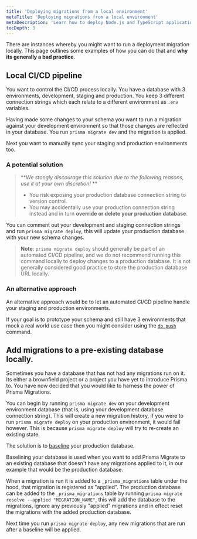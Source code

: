 ```yaml
---
title: 'Deploying migrations from a local environment'
metaTitle: 'Deploying migrations from a local environment'
metaDescription: 'Learn how to deploy Node.js and TypeScript applications that are using Prisma Client locally.'
tocDepth: 3
---
```


<TopBlock>

There are instances whereby you might want to run a deployment migration locally. This page outlines some examples of how you can do that and **why its generally a bad practice**.

</TopBlock>

## Local CI/CD pipeline

You want to control the CI/CD process locally. You have a database with 3 environments, development, staging and production. You keep 3 different connection strings which each relate to a different environment as `.env` variables.

Having made some changes to your schema you want to run a migration against your development environment so that those changes are reflected in your database. You run `prisma migrate dev` and the migration is applied.

Next you want to manually sync your staging and production environments too.

### A potential solution

> **_We stongly discourage this solution due to the following reasons, use it at your own discretion!_ **
>
> - You risk exposing your production database connection string to version control.
> - You may accidentally use your production connection string instead and in turn **override or delete your production database**.

You can comment out your development and staging connection strings and run `prisma migrate deploy`, this will update your production database with your new schema changes.

> **Note**: `prisma migrate deploy` should generally be part of an automated CI/CD pipeline, and we do not recommend running this command locally to deploy changes to a production database. It is not generally considered good practice to store the production database URL locally.

### An alternative approach

An alternative approach would be to let an automated CI/CD pipeline handle your staging and production environments.

If your goal is to prototype your schema and still have 3 environments that mock a real world use case then you might consider using the [`db push`](../../../../concepts/components/prisma-migrate/db-push) command.

## Add migrations to a pre-existing database locally.

Sometimes you have a database that has not had any migrations run on it. Its either a brownfield project or a project you have yet to introduce Prisma to. You have now decided that you would like to harness the power of Prisma Migrations.

You can begin by running `prisma migrate dev` on your development environment database (that is, using your development database connection string). This will create a new migration history, if you were to run `prisma migrate deploy` on your production environment, it would fail however. This is because `prisma migrate deploy` will try to re-create an existing state.

The solution is to [baseline](../../application-lifecycle/add-prisma-migrate-to-a-project#baseline-your-production-environment) your production database.

Baselining your database is used when you want to add Prisma Migrate to an existing database that doesn't have any migrations applied to it, in our example that would be the production database.

When a migration is run it is added to a `_prisma_migrations` table under the hood, that migration is registered as "applied". The production database can be added to the `_prisma_migrations` table by running `prisma migrate resolve --applied "MIGRATION_NAME"`, this will add the database to the migrations, ignore any previously "applied" migrations and in effect reset the migrations with the added production database.

Next time you run `prisma migrate deploy`, any new migrations that are run after a baseline will be applied.
